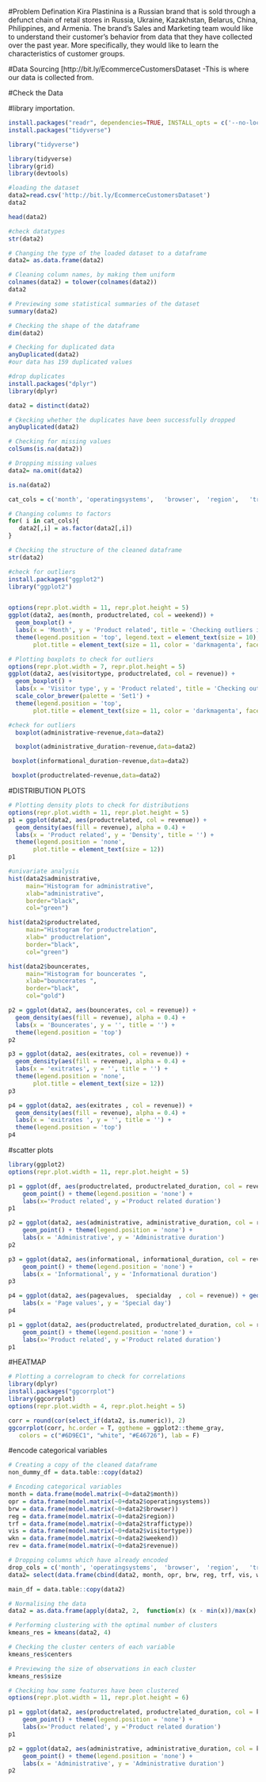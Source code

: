 #Problem Defination
Kira Plastinina is a Russian brand that is sold through a defunct chain of retail stores in Russia, Ukraine, Kazakhstan, Belarus, China, Philippines, and Armenia. The brand’s Sales and Marketing team would like to understand their customer’s behavior from data that they have collected over the past year. More specifically, they would like to learn the characteristics of customer groups.

#Data Sourcing
[http://bit.ly/EcommerceCustomersDataset -This is where our data is collected from.


#Check the Data

#library importation.

```r
install.packages("readr", dependencies=TRUE, INSTALL_opts = c('--no-lock'))
install.packages("tidyverse")
```
```r
library("tidyverse")
```



```r
library(tidyverse)
library(grid)
library(devtools)

```

```r
#loading the dataset
data2=read.csv('http://bit.ly/EcommerceCustomersDataset')
data2
```

```r
head(data2)
```

```r
#check datatypes
str(data2)
```

```r

# Changing the type of the loaded dataset to a dataframe
data2= as.data.frame(data2)

# Cleaning column names, by making them uniform
colnames(data2) = tolower(colnames(data2))
data2
```
```r

# Previewing some statistical summaries of the dataset
summary(data2)
```

```r

# Checking the shape of the dataframe
dim(data2)
```
```r
# Checking for duplicated data
anyDuplicated(data2)
#our data has 159 duplicated values
```

```r
#drop duplicates
install.packages("dplyr")
library(dplyr) 

data2 = distinct(data2)

# Ckecking whether the duplicates have been successfully dropped
anyDuplicated(data2)
```

```r

# Checking for missing values
colSums(is.na(data2))
```

```r
# Dropping missing values
data2= na.omit(data2)
```

```r
is.na(data2)
```

```r

cat_cols = c('month', 'operatingsystems',	'browser',	'region',	'traffictype', 'visitortype')

# Changing columns to factors
for( i in cat_cols){
   data2[,i] = as.factor(data2[,i])
}

```
```r

# Checking the structure of the cleaned dataframe
str(data2)
```

```r
#check for outliers
install.packages("ggplot2")
library("ggplot2")


options(repr.plot.width = 11, repr.plot.height = 5)
ggplot(data2, aes(month, productrelated, col = weekend)) + 
  geom_boxplot() + 
  labs(x = 'Month', y = 'Product related', title = 'Checking outliers in the product related feature') + 
  theme(legend.position = 'top', legend.text = element_text(size = 10),
       plot.title = element_text(size = 11, color = 'darkmagenta', face = 'bold'))
```
```r
# Plotting boxplots to check for outliers
options(repr.plot.width = 7, repr.plot.height = 5)
ggplot(data2, aes(visitortype, productrelated, col = revenue)) + 
  geom_boxplot() + 
  labs(x = 'Visitor type', y = 'Product related', title = 'Checking outliers in the product related feature per visitor type') +
  scale_color_brewer(palette = 'Set1') +
  theme(legend.position = 'top',
       plot.title = element_text(size = 11, color = 'darkmagenta', face ='bold'))
```



```r
#check for outliers
  boxplot(administrative~revenue,data=data2)
```
```r
  boxplot(administrative_duration~revenue,data=data2)
```
```r
 boxplot(informational_duration~revenue,data=data2)
```
```r
 boxplot(productrelated~revenue,data=data2)
```
#DISTRIBUTION PLOTS
```r
# Plotting density plots to check for distributions
options(repr.plot.width = 11, repr.plot.height = 5)
p1 = ggplot(data2, aes(productrelated, col = revenue)) + 
  geom_density(aes(fill = revenue), alpha = 0.4) + 
  labs(x = 'Product related', y = 'Density', title = '') + 
  theme(legend.position = 'none', 
       plot.title = element_text(size = 12)) 
p1
```
```r
#univariate analysis
hist(data2$administrative, 
     main="Histogram for administrative", 
     xlab="administrative", 
     border="black", 
     col="green")
```

```r
hist(data2$productrelated, 
     main="Histogram for productrelation", 
     xlab=" productrelation", 
     border="black", 
     col="green")
```
```r
hist(data2$bouncerates, 
     main="Histogram for bouncerates ", 
     xlab="bouncerates ", 
     border="black", 
     col="gold")
```

```r

p2 = ggplot(data2, aes(bouncerates, col = revenue)) + 
  geom_density(aes(fill = revenue), alpha = 0.4) + 
  labs(x = 'Bouncerates', y = '', title = '') + 
  theme(legend.position = 'top') 
p2
```
```r
p3 = ggplot(data2, aes(exitrates, col = revenue)) + 
  geom_density(aes(fill = revenue), alpha = 0.4) + 
  labs(x = 'exitrates', y = '', title = '') + 
  theme(legend.position = 'none', 
       plot.title = element_text(size = 12)) 
p3
```
```r
p4 = ggplot(data2, aes(exitrates , col = revenue)) + 
  geom_density(aes(fill = revenue), alpha = 0.4) + 
  labs(x = 'exitrates ', y = '', title = '') + 
  theme(legend.position = 'top') 
p4
```

#scatter plots

```r
library(ggplot2)
options(repr.plot.width = 11, repr.plot.height = 5)

p1 = ggplot(df, aes(productrelated, productrelated_duration, col = revenue)) + 
    geom_point() + theme(legend.position = 'none') + 
    labs(x='Product related', y ='Product related duration')
p1
```
```r
p2 = ggplot(data2, aes(administrative, administrative_duration, col = revenue)) +
    geom_point() + theme(legend.position = 'none') +
    labs(x = 'Administrative', y = 'Administrative duration')
p2
```

```r
p3 = ggplot(data2, aes(informational, informational_duration, col = revenue)) + 
    geom_point() + theme(legend.position = 'none') + 
    labs(x = 'Informational', y = 'Informational duration')
p3
```
```r
p4 = ggplot(data2, aes(pagevalues,	specialday	, col = revenue)) + geom_point() + theme(legend.position = 'none') +
    labs(x = 'Page values', y = 'Special day')
p4
```
```r
p1 = ggplot(data2, aes(productrelated, productrelated_duration, col = revenue)) + 
    geom_point() + theme(legend.position = 'none') + 
    labs(x='Product related', y ='Product related duration')
p1
```
#HEATMAP
```r

# Plotting a correlogram to check for correlations
library(dplyr)
install.packages("ggcorrplot")
library(ggcorrplot)
options(repr.plot.width = 4, repr.plot.height = 5)

corr = round(cor(select_if(data2, is.numeric)), 2)
ggcorrplot(corr, hc.order = T, ggtheme = ggplot2::theme_gray,
   colors = c("#6D9EC1", "white", "#E46726"), lab = F)
```
#encode  categorical variables
```r
# Creating a copy of the cleaned dataframe
non_dummy_df = data.table::copy(data2)

# Encoding categorical variables
month = data.frame(model.matrix(~0+data2$month))
opr = data.frame(model.matrix(~0+data2$operatingsystems))
brw = data.frame(model.matrix(~0+data2$browser))
reg = data.frame(model.matrix(~0+data2$region))
trf = data.frame(model.matrix(~0+data2$traffictype))
vis = data.frame(model.matrix(~0+data2$visitortype))
wkn = data.frame(model.matrix(~0+data2$weekend))
rev = data.frame(model.matrix(~0+data2$revenue))

# Dropping columns which have already encoded
drop_cols = c('month', 'operatingsystems',	'browser',	'region',	'traffictype', 'visitortype', 'weekend', 'revenue')
data2= select(data.frame(cbind(data2, month, opr, brw, reg, trf, vis, wkn, rev)), -drop_cols)
```
```r
main_df = data.table::copy(data2)

# Normalising the data
data2 = as.data.frame(apply(data2, 2,  function(x) (x - min(x))/max(x) - min(x)))
```

```r
# Performing clustering with the optimal number of clusters
kmeans_res = kmeans(data2, 4)

# Checking the cluster centers of each variable
kmeans_res$centers
```

```r
# Previewing the size of observations in each cluster
kmeans_res$size
```
```r
# Checking how some features have been clustered
options(repr.plot.width = 11, repr.plot.height = 6)

p1 = ggplot(data2, aes(productrelated, productrelated_duration, col = kmeans_res$cluster)) + 
    geom_point() + theme(legend.position = 'none') + 
    labs(x='Product related', y ='Product related duration')
p1
```
```r
p2 = ggplot(data2, aes(administrative, administrative_duration, col = kmeans_res$cluster)) +
    geom_point() + theme(legend.position = 'none') +
    labs(x = 'Administrative', y = 'Administrative duration')
p2

```
